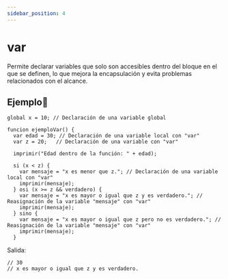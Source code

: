 ```yaml
---
sidebar_position: 4
---
```



# var
Permite declarar variables que solo son accesibles dentro del bloque en el que se definen, lo que mejora la encapsulación y evita problemas relacionados con el alcance.

## Ejemplo📝

```dummy
global x = 10; // Declaración de una variable global

funcion ejemploVar() {
  var edad = 30; // Declaración de una variable local con "var"
  var z = 20;   // Declaración de una variable con "var"

  imprimir("Edad dentro de la función: " + edad);

  si (x < z) {
    var mensaje = "x es menor que z."; // Declaración de una variable local con "var"
    imprimir(mensaje);
  } osi (x >= z && verdadero) {
    var mensaje = "x es mayor o igual que z y es verdadero."; // Reasignación de la variable "mensaje" con "var"
    imprimir(mensaje);
  } sino {
    var mensaje = "x es mayor o igual que z pero no es verdadero."; // Reasignación de la variable "mensaje" con "var"
    imprimir(mensaje);
  }
```
Salida:

```dummy
// 30
// x es mayor o igual que z y es verdadero.
```
